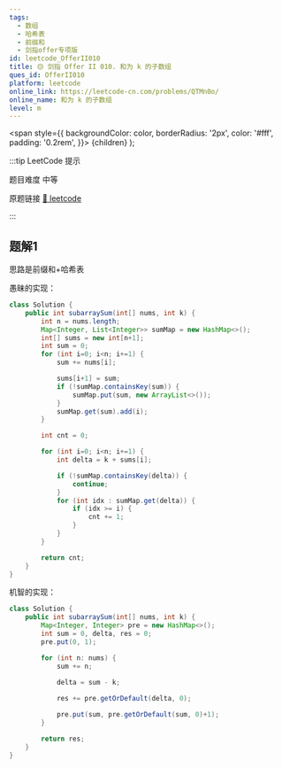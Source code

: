 ```yaml
---
tags:
  - 数组
  - 哈希表
  - 前缀和
  - 剑指offer专项版
id: leetcode_OfferII010
title: 🟡 剑指 Offer II 010. 和为 k 的子数组
ques_id: OfferII010
platform: leetcode
online_link: https://leetcode-cn.com/problems/QTMn0o/
online_name: 和为 k 的子数组
level: m
---
```


  <span
    style={{
      backgroundColor: color,
      borderRadius: '2px',
      color: '#fff',
      padding: '0.2rem',
    }}>
    {children}
  </span>
);

:::tip LeetCode 提示

题目难度 <Highlight color="#ffc01e">中等</Highlight>

原题链接 [🔗 leetcode](https://leetcode-cn.com/problems/QTMn0o/)

:::

## 题解1

思路是前缀和+哈希表

愚昧的实现：

```java
class Solution {
    public int subarraySum(int[] nums, int k) {
        int n = nums.length;
        Map<Integer, List<Integer>> sumMap = new HashMap<>();
        int[] sums = new int[n+1];
        int sum = 0;
        for (int i=0; i<n; i+=1) {
            sum += nums[i];

            sums[i+1] = sum;
            if (!sumMap.containsKey(sum)) {
                sumMap.put(sum, new ArrayList<>());
            }
            sumMap.get(sum).add(i);
        }

        int cnt = 0;

        for (int i=0; i<n; i+=1) {
            int delta = k + sums[i];

            if (!sumMap.containsKey(delta)) {
                continue;
            }
            for (int idx : sumMap.get(delta)) {
                if (idx >= i) {
                    cnt += 1;
                }
            }
        }

        return cnt;
    }
}
```

机智的实现：

```java
class Solution {
    public int subarraySum(int[] nums, int k) {
        Map<Integer, Integer> pre = new HashMap<>();
        int sum = 0, delta, res = 0;
        pre.put(0, 1);

        for (int n: nums) {
            sum += n;

            delta = sum - k;
            
            res += pre.getOrDefault(delta, 0);

            pre.put(sum, pre.getOrDefault(sum, 0)+1);
        }

        return res;
    }
}
```
